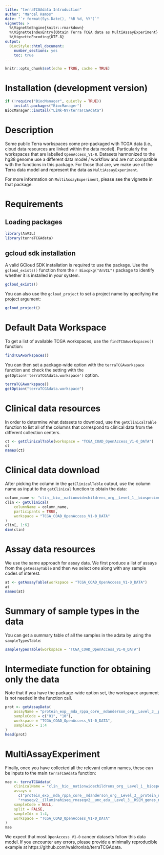 ```yaml
---
title: "terraTCGAdata Introduction"
author: "Marcel Ramos"
date: "`r format(Sys.Date(), '%B %d, %Y')`"
vignette: >
  %\VignetteEngine{knitr::rmarkdown}
  %\VignetteIndexEntry{Obtain Terra TCGA data as MultiAssayExperiment}
  %\VignetteEncoding{UTF-8}
output:
  BiocStyle::html_document:
    number_sections: yes
    toc: true
---
```


```r
knitr::opts_chunk$set(echo = TRUE, cache = TRUE)
```

# Installation (development version)

```r
if (!require("BiocManager", quietly = TRUE))
    install.packages("BiocManager")
BiocManager::install("LiNk-NY/terraTCGAdata")
```

# Description

Some public Terra workspaces come pre-packaged with TCGA data (i.e., cloud data
resources are linked within the data model). Particularly the workspaces that
are labelled `OpenAccess_V1-0`. Datasets harmonized to the hg38 genome use a
different data model / workflow and are not compatible with the functions in
this package. For those that are, we make use of the Terra data model and
represent the data as `MultiAssayExperiment`.

For more information on `MultiAssayExperiment`, please see the vignette in
that package.

# Requirements

## Loading packages

```r
library(AnVIL)
library(terraTCGAdata)
```

## gcloud sdk installation

A valid GCloud SDK installation is required to use the package. Use the
`gcloud_exists()` function from the `r Biocpkg("AnVIL")` package to identify
whether it is installed in your system.

```r
gcloud_exists()
```

You can also use the `gcloud_project` to set a project name by specifying
the project argument:

```r
gcloud_project()
```

# Default Data Workspace

To get a list of available TCGA workspaces, use the `findTCGAworkspaces()`
function: 

```r
findTCGAworkspaces()
```

You can then set a package-wide option with the `terraTCGAworkspace` function
and check the setting with the `getOption('terraTCGAdata.workspace')` option.

```r
terraTCGAworkspace()
getOption("terraTCGAdata.workspace")
```

# Clinical data resources

In order to determine what datasets to download, use the `getClinicalTable`
function to list all of the columns that correspond to clinical data
from the different collection centers.

```r
ct <- getClinicalTable(workspace = "TCGA_COAD_OpenAccess_V1-0_DATA")
ct
names(ct)
```

# Clinical data download

After picking the column in the `getClinicalTable` output, use the column
name as input to the `getClinical` function to obtain the data:

```r
column_name <- "clin__bio__nationwidechildrens_org__Level_1__biospecimen__clin"
clin <- getClinical(
    columnName = column_name,
    participants = TRUE,
    workspace = "TCGA_COAD_OpenAccess_V1-0_DATA"
)
clin[, 1:6]
dim(clin)
```

# Assay data resources

We use the same approach for assay data. We first produce a list of assays
from the `getAssayTable` and then we select one along with any sample
codes of interest.

```r
at <- getAssayTable(workspace = "TCGA_COAD_OpenAccess_V1-0_DATA")
at
names(at)
```

# Summary of sample types in the data

You can get a summary table of all the samples in the adata by using the
`sampleTypesTable`:

```r
sampleTypesTable(workspace = "TCGA_COAD_OpenAccess_V1-0_DATA")
```

# Intermediate function for obtaining only the data

Note that if you have the package-wide option set, the workspace argument
is not needed in the function call.

```r
prot <- getAssayData(
    assayName = "protein_exp__mda_rppa_core__mdanderson_org__Level_3__protein_normalization__data",
    sampleCode = c("01", "10"),
    workspace = "TCGA_COAD_OpenAccess_V1-0_DATA",
    sampleIdx = 1:4
)
head(prot)
```

# MultiAssayExperiment

Finally, once you have collected all the relevant column names, 
these can be inputs to the main `terraTCGAdata` function:

```r
mae <- terraTCGAdata(
    clinicalName = "clin__bio__nationwidechildrens_org__Level_1__biospecimen__clin",
    assays =
      c("protein_exp__mda_rppa_core__mdanderson_org__Level_3__protein_normalization__data",
      "rnaseqv2__illuminahiseq_rnaseqv2__unc_edu__Level_3__RSEM_genes_normalized__data"),
    sampleCode = NULL,
    split = FALSE,
    sampleIdx = 1:4,
    workspace = "TCGA_COAD_OpenAccess_V1-0_DATA"
)
mae
```

We expect that most `OpenAccess_V1-0` cancer datasets follow this data model.
If you encounter any errors, please provide a minimally reproducible example
at https://github.com/waldronlab/terraTCGAdata.
